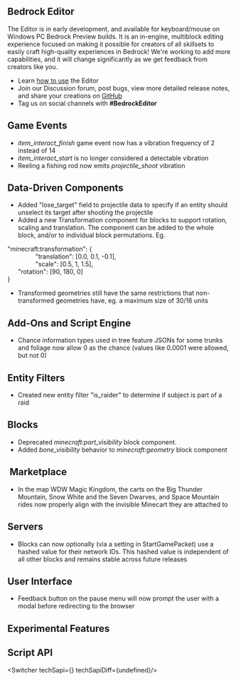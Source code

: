 



## **Bedrock Editor**

The Editor is in early development, and available for keyboard/mouse on Windows PC Bedrock Preview builds. It is an in-engine, multiblock editing experience focused on making it possible for creators of all skillsets to easily craft high-quality experiences in Bedrock! We're working to add more capabilities, and it will change significantly as we get feedback from creators like you.

-   Learn [how to use](https://aka.ms/LearnEditor) the Editor
-   Join our Discussion forum, post bugs, view more detailed release notes, and share your creations on [GitHub](https://github.com/Mojang/minecraft-editor)
-   Tag us on social channels with **#BedrockEditor**

## **Game Events**

-   _item\_interact\_finish_ game event now has a vibration frequency of 2 instead of 14
-   _item\_interact\_start_ is no longer considered a detectable vibration
-   Reeling a fishing rod now emits _projectile\_shoot_ vibration

## **Data-Driven Components**

-   Added "lose\_target" field to projectile data to specify if an entity should unselect its target after shooting the projectile
-   Added a new Transformation component for blocks to support rotation, scaling and translation. The component can be added to the whole block, and/or to individual block permutations. Eg.

"minecraft:transformation": \{  
                "translation": \[0.0, 0.1, -0.1\],  
                "scale": \[0.5, 1, 1.5\],  
      "rotation": \[90, 180, 0\]  
\}

-   Transformed geometries still have the same restrictions that non-transformed geometries have, eg. a maximum size of 30/16 units

## **Add-Ons and Script Engine**

-   Chance information types used in tree feature JSONs for some trunks and foliage now allow 0 as the chance (values like 0.0001 were allowed, but not 0)

## **Entity Filters**

-   Created new entity filter "is\_raider" to determine if subject is part of a raid

## **Blocks**

-   Deprecated _minecraft:part\_visibility_ block component.
-   Added _bone\_visibility_ behavior to _minecraft:geometry_ block component

##  **Marketplace**

-   In the map WDW Magic Kingdom, the carts on the Big Thunder Mountain, Snow White and the Seven Dwarves, and Space Mountain rides now properly align with the invisible Minecart they are attached to

## **Servers**

-   Blocks can now optionally (via a setting in StartGamePacket) use a hashed value for their network IDs. This hashed value is independent of all other blocks and remains stable across future releases

## **User Interface**

-   Feedback button on the pause menu will now prompt the user with a modal before redirecting to the browser




<h2 className="experimental_divider">Experimental Features</h2>





## **Script API**

<Switcher techSapi={<TechSapiExp/>} techSapiDiff={undefined}/>

